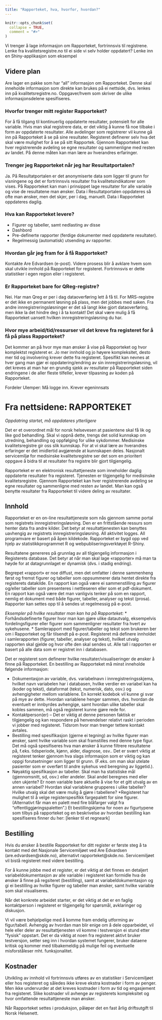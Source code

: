```yaml
---
title: "Rapporteket, hva, hvorfor, hvordan?"
---
```


```r
knitr::opts_chunk$set(
  collapse = TRUE,
  comment = "#>"
)
```

Vi trenger å lage informasjon om Rapporteket, fortrinnsvis til registrene.
Lenke fra kvalitetsregistre.no til ei side vi selv holder oppdatert? Lenke inn en Shiny-applikasjon som eksempel

## Videre plan
Are lager en pakke som har "all" informasjon om Rapporteket. Denne skal inneholde
informasjon som direkte kan brukes på ei nettside, dvs. lenkes inn på kvalitetsregistre.no. Oppgaver/hvem som skriver de ulike informasjonsdelene  spesifiseres.


### Hvorfor trenger mitt register Rapporteket?
For å få tilgang til kontinuerlig oppdaterte resultater, potensielt for alle variable.
Hvis man skal registrere data, er det viktig å kunne få noe tilbake i form av oppdaterte resultater. Alle avdelinger som registrerer vil kunne gå inn på Rapporteket å se på sine resultater. Registeret definerer selv hva det skal være mulighet for å se på sitt Rapportek.
Gjennom Rapporteket kan hver registrerende avdeling se egne resultater og sammenligne med resten av landet. På denne måten kan man lære av hverandres erfaringer. 

### Trenger jeg Rapporteket når jeg har Resultatportalen?
Ja. 
På Resultatportalen er det anonymiserte data som ligger til grunn for visningene og det er fortrinnsvis resultater fra kvalitetsindikatorer som vises. På Rapporteket kan man i prinsippet lage resultater for alle variable og vise de resultatene man ønsker. Data i Resultatportalen oppdateres så ofte man ønsker, men det skjer, per i dag, manuelt. Data i Rapporteket oppdateres daglig.

### Hva kan Rapporteket levere?
* Figurer og tabeller, samt nedlasting av disse
* Dashbord
* Pre-definerte rapporter (ferdige dokumenter med oppdaterte resultater).
* Regelmessig (automatisk) utsending av rapporter.


### Hvordan går jeg fram for å få Rapporteket?
Kontakte Are Edvardsen (e-post). Videre prosess blir å avklare hvem som skal utvikle innhold på Rapporteket for registeret. Fortrinnsvis er dette statistiker i egen region eller i registeret.

### Er Rapporteket bare for QReg-registre?
Nei.
Har man Qreg er per i dag dataoverføring lett å få til. For MRS-registre er det 
ikke en permanent løsning på plass, men det jobbes med saken. Fra andre innregistreringsløsninger 
er det så langt ikke gjort dataoverføring, men ikke la det hindre deg i å ta kontakt! Det skal være mulig å få Rapporteket uansett hvilken innregistreringsløsning du har.  


### Hvor mye arbeid/tid/ressurser vil det kreve fra registeret for å få på plass Rapporteket?
Det kommer an på hvor mye man ønsker å vise på Rapporteket og hvor komplektst registeret er.
Jo mer innhold og jo høyere kompleksitet, desto mer tid og involvering krever dette fra registeret. 
Spesifikt kan nevnes at hver gang man gjør ei oppdatering/endring av sin innregistreringsløsning, vil det kreves at man har en grundig sjekk av resultater på Rapporteket siden endringene i de aller fleste tilfeller, krever tilpasning av koden på Rapporteket.


Fordeler
Ulemper: Må logge inn. Krever egeninnsats 


# Fra nettsidene: RAPPORTEKET
*Oppdatring startet, må oppdateres ytterligere*

Det er et overordnet mål for norsk helsevesen at pasientene skal få lik og like god behandling. 
Skal vi oppnå dette, trengs det solid kunnskap om utredning, behandling og oppfølging for ulike sykdommer. Medisinske kvalitetsregistre gir oss slik kunnskap. For at vi skal lære av hverandres erfaringer er det imidlertid avgjørende at kunnskapen deles. Nasjonalt servicemiljø for medisinske kvalitetsregistre ser det som en prioritert oppgave å bidra til at resultater fra registre blir gjort tilgjengelig.

Rapporteket er en elektronisk resultattjeneste som inneholder daglig oppdaterte resultater fra registeret. Tjenesten er tilgjengelig for medisinske kvalitetsregistre. 
Gjennom Rapporteket kan hver registrerende avdeling se egne resultater og sammenligne med resten av landet. Man kan også benytte resultater fra Rapporteket til videre deling av resultater.

 
## Innhold
Rapporteket er en on-line resultattjeneste som nås gjennom samme portal som registrets innregistreringsløsning. Den er en frittstående ressurs som henter data fra andre kilder. Det betyr at resultattjenesten kan benyttes uavhengig av registrets innregistreringsløsning. All aktivitet logges. All programvare er basert på åpen kildekode. Rapporteket er bygd opp ved hjelp av  statistikkprogrammet R og webpubliseringsverktøyet R-Shiny. 

Resultatene genereres på grunnlag av all tilgjengelig informasjon i Registerets database. Det betyr at når man skal lage «rapporter» må man ta høyde for at datagrunnlaget er dynamisk (dvs. i stadig endring).

Begrepet «rapport» er noe diffust, men det omfatter i denne sammenheng først og fremst figurer og tabeller som oppsummerer data hentet direkte fra registerets datakilde. En rapport kan også være ei sammenstilling av figurer og/eller tabeller som presenteres i nettleseren eller som et pdf-dokument. En rapport kan også være det man vanligvis tenker på som en rapport, nemlig et dokument med både figurer, tabeller, analyser og tekst (prosa). Rapporter kan settes opp til å sendes ut regelmessig  på e-post.

_Eksempler på hvilke resultater man kan ha på Rapporteket:_
* Forhåndsdefinerte figurer hvor man kan gjøre ulike datautvalg, eksempelvis fordelingsfigurer eller figurer som sammenligner resultater fra hvert av sykehusene. 
* Samlerapport med figurer/tabeller og tekst som brukeren ber om i Rapporteket og får tilsendt på e-post. Registeret må definere innholdet i samlerapporten (figurer, tabeller, analyser og tekst), hvilket utvalg rapporten skal gjelde og hvor ofte den skal sendes ut. Alle tall i rapporten er basert på alle data som er registret inn i databasen.  


Det er registeret som definerer hvilke resultater/visualiseringer de ønsker å finne på Rapporteket. En bestilling av Rapporteket må minst inneholde følgende informasjon:

* Dokumentasjon av variable, dvs. variabelnavn i innregistreringsskjema, hvilket navn variabelen har i databasen, hvilke verdier en variabel kan ha (koder og tekst), dataformat (tekst, numerisk, dato, osv.) og avhengigheter mellom variablene. En korrekt kodebok vil kunne gi svar på mye av dette. Hvordan variablene henger sammen, dvs. hvordan de eventuelt er innbyrdes avhengige, samt hvordan ulike tabeller skal kobles sammen, må også registeret kunne gjøre rede for.
* Kontaktperson(er) – Det er viktig at denne personen faktisk er tilgjengelig og kan respondere på henvendelser relativt raskt i perioden vi jobber med registeret. Tidsrom hvor man trenger tettere kontakt avtales.
* Bestilling med spesifikasjon (gjerne ei tegning) av hvilke figurer man ønsker, samt hvilke variable som skal framstilles med denne type figur. Det må også spesifiseres hva man ønsker å kunne filtrere resultatene på, f.eks. tidsperiode, kjønn, alder, diagnose, osv..  Det er svært viktig at registeret tenker gjennom hva slags informasjon som er viktig og kan oppgi forutsetninger som ligger til grunn. (F.eks. om man skal utelate pasienter som er overført til andre sykehus ved beregning av liggetid.).
* Nøyaktig spesifikasjon av tabeller. Skal man ha statistiske mål (gjennomsnitt, sd, osv.) eller andeler. Skal andel beregnes med eller uten ukjente? Er noen variable bare aktuelle å vise for et gitt utvalg av en annen variabel? Hvordan skal variablene grupperes i ulike tabeller? Hvilke utvalg skal det være mulig å gjøre i tabellene?
*Registeret har mulighet til å velge registerspesifikk fargepalett for sine figurer. (Alternativt får man en palett med fire blåfarger valgt fra "offentliggjøringspaletten".)
Et bestillingskjema for noen av figurtypene som tilbys på rapporteket og en beskrivelse av hvordan bestilling kan spesifiseres finner du her: [lenker til et regneark]

## Bestilling
Hvis du ønsker å bestille Rapporteket for ditt register er første steg å ta kontakt med det Nasjonale Servicemiljøet ved Are Edvardsen (are.edvardsen@skde.no), alternativt rapporteket@skde.no. Servicemiljøet vil bistå registeret med videre bestilling.

For å kunne jobbe med et register, er det viktig at det finnes en detaljert  variabeldokumentasjon av alle variable i registeret  kan formidle hva de ønsker å finne på regsiteret (bestilling), samt at variabeldokumentasjon og gi ei bestilling av hvilke figurer og tabeller man ønsker, samt hvilke variable som skal visualiseres.

Når det konkrete arbeidet starter, er det viktig at det er en faglig kontaktperson i registeret er tilgjengelig for spørsmål, avklaringer og diskusjon.

Vi vil være behjelpelige med å komme fram endelig utforming av figur/tabell. Avhengig av hvordan man blir enige om å dele opparbeidet, vil hele eller deler av resultattjenesten vil komme i testversjon ei stund etter ”fysisk” oppstart. Det er da viktig at noen fra registeret aktivt bruker testversjon, setter seg inn i hvordan systemet fungerer, bruker dataene kritisk og kommer med tilbakemeldig på mulige feil og eventuelle misforståleser mht. funksjonalitet.

## Kostnader
Utvikling av innhold vil fortrinnsvis utføres av en statistiker i Servicemiljøet eller hos registeret og således ikke kreve ekstra kostnader i form av penger. Men ikke undervurder at det kreves kostnader i form av tid og engasjement fra registeret. Slike kostnader vil avhenge av registerets kompleksitet og hvor omfattende resultattjeneste man ønsker. 

Når Rapporteket settes i produksjon, påløper det en fast årlig driftsutgift til Norsk Helsenett.
